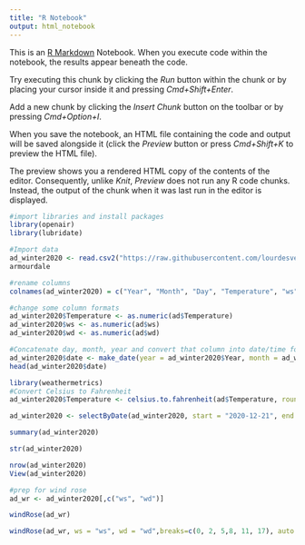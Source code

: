 ```yaml
---
title: "R Notebook"
output: html_notebook
---
```


This is an [R Markdown](http://rmarkdown.rstudio.com) Notebook. When you execute code within the notebook, the results appear beneath the code. 

Try executing this chunk by clicking the *Run* button within the chunk or by placing your cursor inside it and pressing *Cmd+Shift+Enter*. 

Add a new chunk by clicking the *Insert Chunk* button on the toolbar or by pressing *Cmd+Option+I*.

When you save the notebook, an HTML file containing the code and output will be saved alongside it (click the *Preview* button or press *Cmd+Shift+K* to preview the HTML file). 

The preview shows you a rendered HTML copy of the contents of the editor. Consequently, unlike *Knit*, *Preview* does not run any R code chunks. Instead, the output of the chunk when it was last run in the editor is displayed.
```r
#import libraries and install packages
library(openair)
library(lubridate)
```

```r
#Import data
ad_winter2020 <- read.csv2("https://raw.githubusercontent.com/lourdesvera/Community_Air_Montoring/master/Wind_Analyses/Armourdale_10yrs.csv", header = TRUE, sep = ",", stringsAsFactors = FALSE )
armourdale
```

```r
#rename columns
colnames(ad_winter2020) = c("Year", "Month", "Day", "Temperature", "ws", "wd")
```

```r
#change some column formats
ad_winter2020$Temperature <- as.numeric(ad$Temperature)
ad_winter2020$ws <- as.numeric(ad$ws)
ad_winter2020$wd <- as.numeric(ad$wd)
```

```r
#Concatenate day, month, year and convert that column into date/time format
ad_winter2020$date <- make_date(year = ad_winter2020$Year, month = ad_winter2020$Month , day = ad_winter2020$Day)
head(ad_winter2020$date)
```

```r
library(weathermetrics)
#Convert Celsius to Fahrenheit
ad_winter2020$Temperature <- celsius.to.fahrenheit(ad$Temperature, round = 2)
```

```r
ad_winter2020 <- selectByDate(ad_winter2020, start = "2020-12-21", end = "2021-03-19")
```


```r
summary(ad_winter2020)
```

```r
str(ad_winter2020)
```

```r
nrow(ad_winter2020)
View(ad_winter2020)
```

```r
#prep for wind rose
ad_wr <- ad_winter2020[,c("ws", "wd")]
```

```r
windRose(ad_wr)
```

```r
windRose(ad_wr, ws = "ws", wd = "wd",breaks=c(0, 2, 5,8, 11, 17), auto.text=FALSE, paddle=FALSE, annotate=FALSE, grid.line=5, key = list(labels = c(">0-2", ">2-5", ">5-8", ">8-11", ">11-17")), key.footer = "Winter 2020 Wind Speed Plot in Armourdale, KS (m/s)", key.position = "bottom",par.settings=list(axis.line=list(col="lightgray")), col = c("#4f4f4f", "#0a7cb9", "#f9be00", "#ff7f2f", "#d7153a"))
```

